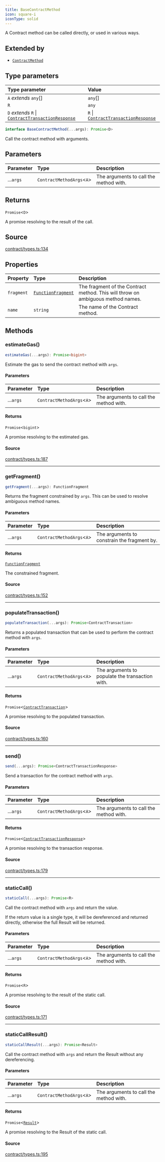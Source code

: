 ```yaml
---
title: BaseContractMethod
icon: square-i
iconType: solid
---
```


A Contract method can be called directly, or used in various ways.

## Extended by

- [`ContractMethod`](/sdk/content/interfaces/ContractMethod)

## Type parameters

| Type parameter | Value |
| :------ | :------ |
| `A` *extends* `any`[] | `any`[] |
| `R` | `any` |
| `D` *extends* `R` \| [`ContractTransactionResponse`](/sdk/content/classes/ContractTransactionResponse) | `R` \| [`ContractTransactionResponse`](/sdk/content/classes/ContractTransactionResponse) |

```ts
interface BaseContractMethod(...args): Promise<D>
```

Call the contract method with arguments.

## Parameters

| Parameter | Type | Description |
| :------ | :------ | :------ |
| ...`args` | `ContractMethodArgs`\<`A`\> | The arguments to call the method with. |

## Returns

`Promise`\<`D`\>

A promise resolving to the result of the call.

## Source

[contract/types.ts:134](https://github.com/dominant-strategies/quais.js/blob/44db7a104713f115e86d9efb2438f21cdb3fbe55/src/contract/types.ts#L134)

## Properties

| Property | Type | Description |
| :------ | :------ | :------ |
| `fragment` | [`FunctionFragment`](/sdk/content/classes/FunctionFragment) | The fragment of the Contract method. This will throw on ambiguous method names. |
| `name` | `string` | The name of the Contract method. |

## Methods

### estimateGas()

```ts
estimateGas(...args): Promise<bigint>
```

Estimate the gas to send the contract method with `args`.

#### Parameters

| Parameter | Type | Description |
| :------ | :------ | :------ |
| ...`args` | `ContractMethodArgs`\<`A`\> | The arguments to call the method with. |

#### Returns

`Promise`\<`bigint`\>

A promise resolving to the estimated gas.

#### Source

[contract/types.ts:187](https://github.com/dominant-strategies/quais.js/blob/44db7a104713f115e86d9efb2438f21cdb3fbe55/src/contract/types.ts#L187)

***

### getFragment()

```ts
getFragment(...args): FunctionFragment
```

Returns the fragment constrained by `args`. This can be used to resolve ambiguous method names.

#### Parameters

| Parameter | Type | Description |
| :------ | :------ | :------ |
| ...`args` | `ContractMethodArgs`\<`A`\> | The arguments to constrain the fragment by. |

#### Returns

[`FunctionFragment`](/sdk/content/classes/FunctionFragment)

The constrained fragment.

#### Source

[contract/types.ts:152](https://github.com/dominant-strategies/quais.js/blob/44db7a104713f115e86d9efb2438f21cdb3fbe55/src/contract/types.ts#L152)

***

### populateTransaction()

```ts
populateTransaction(...args): Promise<ContractTransaction>
```

Returns a populated transaction that can be used to perform the contract method with `args`.

#### Parameters

| Parameter | Type | Description |
| :------ | :------ | :------ |
| ...`args` | `ContractMethodArgs`\<`A`\> | The arguments to populate the transaction with. |

#### Returns

`Promise`\<[`ContractTransaction`](/sdk/content/interfaces/ContractTransaction)\>

A promise resolving to the populated transaction.

#### Source

[contract/types.ts:160](https://github.com/dominant-strategies/quais.js/blob/44db7a104713f115e86d9efb2438f21cdb3fbe55/src/contract/types.ts#L160)

***

### send()

```ts
send(...args): Promise<ContractTransactionResponse>
```

Send a transaction for the contract method with `args`.

#### Parameters

| Parameter | Type | Description |
| :------ | :------ | :------ |
| ...`args` | `ContractMethodArgs`\<`A`\> | The arguments to call the method with. |

#### Returns

`Promise`\<[`ContractTransactionResponse`](/sdk/content/classes/ContractTransactionResponse)\>

A promise resolving to the transaction response.

#### Source

[contract/types.ts:179](https://github.com/dominant-strategies/quais.js/blob/44db7a104713f115e86d9efb2438f21cdb3fbe55/src/contract/types.ts#L179)

***

### staticCall()

```ts
staticCall(...args): Promise<R>
```

Call the contract method with `args` and return the value.

If the return value is a single type, it will be dereferenced and returned directly, otherwise the full Result
will be returned.

#### Parameters

| Parameter | Type | Description |
| :------ | :------ | :------ |
| ...`args` | `ContractMethodArgs`\<`A`\> | The arguments to call the method with. |

#### Returns

`Promise`\<`R`\>

A promise resolving to the result of the static call.

#### Source

[contract/types.ts:171](https://github.com/dominant-strategies/quais.js/blob/44db7a104713f115e86d9efb2438f21cdb3fbe55/src/contract/types.ts#L171)

***

### staticCallResult()

```ts
staticCallResult(...args): Promise<Result>
```

Call the contract method with `args` and return the Result without any dereferencing.

#### Parameters

| Parameter | Type | Description |
| :------ | :------ | :------ |
| ...`args` | `ContractMethodArgs`\<`A`\> | The arguments to call the method with. |

#### Returns

`Promise`\<[`Result`](/sdk/content/classes/Result)\>

A promise resolving to the Result of the static call.

#### Source

[contract/types.ts:195](https://github.com/dominant-strategies/quais.js/blob/44db7a104713f115e86d9efb2438f21cdb3fbe55/src/contract/types.ts#L195)
